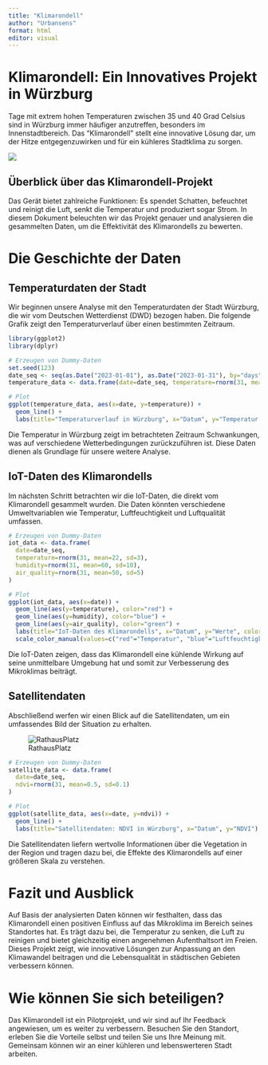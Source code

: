 ```yaml
---
title: "Klimarondell"
author: "Urbansens"
format: html
editor: visual
---
```


# Klimarondell: Ein Innovatives Projekt in Würzburg

Tage mit extrem hohen Temperaturen zwischen 35 und 40 Grad Celsius sind in Würzburg immer häufiger anzutreffen, besonders im Innenstadtbereich. Das "Klimarondell" stellt eine innovative Lösung dar, um der Hitze entgegenzuwirken und für ein kühleres Stadtklima zu sorgen.

![ ](klimarondell.jpg)

## Überblick über das Klimarondell-Projekt

Das Gerät bietet zahlreiche Funktionen: Es spendet Schatten, befeuchtet und reinigt die Luft, senkt die Temperatur und produziert sogar Strom. In diesem Dokument beleuchten wir das Projekt genauer und analysieren die gesammelten Daten, um die Effektivität des Klimarondells zu bewerten.

# Die Geschichte der Daten

## Temperaturdaten der Stadt

Wir beginnen unsere Analyse mit den Temperaturdaten der Stadt Würzburg, die wir vom Deutschen Wetterdienst (DWD) bezogen haben. Die folgende Grafik zeigt den Temperaturverlauf über einen bestimmten Zeitraum.

```r
library(ggplot2)
library(dplyr)

# Erzeugen von Dummy-Daten
set.seed(123)
date_seq <- seq(as.Date("2023-01-01"), as.Date("2023-01-31"), by="days")
temperature_data <- data.frame(date=date_seq, temperature=rnorm(31, mean=25, sd=5))

# Plot
ggplot(temperature_data, aes(x=date, y=temperature)) +
  geom_line() +
  labs(title="Temperaturverlauf in Würzburg", x="Datum", y="Temperatur (°C)")
```

Die Temperatur in Würzburg zeigt im betrachteten Zeitraum Schwankungen, was auf verschiedene Wetterbedingungen zurückzuführen ist. Diese Daten dienen als Grundlage für unsere weitere Analyse.

## IoT-Daten des Klimarondells

Im nächsten Schritt betrachten wir die IoT-Daten, die direkt vom Klimarondell gesammelt wurden. Die Daten könnten verschiedene Umweltvariablen wie Temperatur, Luftfeuchtigkeit und Luftqualität umfassen.

```r
# Erzeugen von Dummy-Daten
iot_data <- data.frame(
  date=date_seq, 
  temperature=rnorm(31, mean=22, sd=3),
  humidity=rnorm(31, mean=60, sd=10),
  air_quality=rnorm(31, mean=50, sd=5)
)

# Plot
ggplot(iot_data, aes(x=date)) +
  geom_line(aes(y=temperature), color="red") +
  geom_line(aes(y=humidity), color="blue") +
  geom_line(aes(y=air_quality), color="green") +
  labs(title="IoT-Daten des Klimarondells", x="Datum", y="Werte", color="Variable") +
  scale_color_manual(values=c("red"="Temperatur", "blue"="Luftfeuchtigkeit", "green"="Luftqualität"))
```

Die IoT-Daten zeigen, dass das Klimarondell eine kühlende Wirkung auf seine unmittelbare Umgebung hat und somit zur Verbesserung des Mikroklimas beiträgt.

## Satellitendaten

Abschließend werfen wir einen Blick auf die Satellitendaten, um ein umfassendes Bild der Situation zu erhalten.

![RathausPlatz](RathausPlatz_before_after2.png)



```r
# Erzeugen von Dummy-Daten
satellite_data <- data.frame(
  date=date_seq, 
  ndvi=rnorm(31, mean=0.5, sd=0.1)
)

# Plot
ggplot(satellite_data, aes(x=date, y=ndvi)) +
  geom_line() +
  labs(title="Satellitendaten: NDVI in Würzburg", x="Datum", y="NDVI")
```

Die Satellitendaten liefern wertvolle Informationen über die Vegetation in der Region und tragen dazu bei, die Effekte des Klimarondells auf einer größeren Skala zu verstehen.

# Fazit und Ausblick

Auf Basis der analysierten Daten können wir festhalten, dass das Klimarondell einen positiven Einfluss auf das Mikroklima im Bereich seines Standortes hat. Es trägt dazu bei, die Temperatur zu senken, die Luft zu reinigen und bietet gleichzeitig einen angenehmen Aufenthaltsort im Freien. Dieses Projekt zeigt, wie innovative Lösungen zur Anpassung an den Klimawandel beitragen und die Lebensqualität in städtischen Gebieten verbessern können.

# Wie können Sie sich beteiligen?

Das Klimarondell ist ein Pilotprojekt, und wir sind auf Ihr Feedback angewiesen, um es weiter zu verbessern. Besuchen Sie den Standort, erleben Sie die Vorteile selbst und teilen Sie uns Ihre Meinung mit. Gemeinsam können wir an einer kühleren und lebenswerteren Stadt arbeiten.
